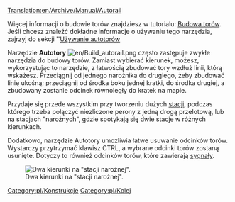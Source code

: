 [[Translation:en/Archive/Manual/Autorail]]

Więcej informacji o budowie torów znajdziesz w tutorialu: [[pl/Manual/Budowa torów|Budowa torów]]. Jeśli chcesz znaleźć dokładne informacje o używaniu tego narzędzia, zajrzyj do sekcji ''[[pl/Manual/Budowa torów#uzywanie-autotorow|Używanie autotorów]] 

Narzędzie '''Autotory''' [[File:en/Build autorail.png]] często zastępuje zwykłe narzędzia do budowy torów. Zamiast wybierać kierunek, możesz, wykorzystując to narzędzie, z łatwością zbudować tory wzdłuż linii, którą wskażesz. Przeciągnij od jednego narożnika do drugiego, żeby zbudować linię ukośną; przeciągnij od środka boku jednej kratki, do środka drugiej, a zbudowany zostanie odcinek równoległy do kratek na mapie.

Przydaje się przede wszystkim przy tworzeniu dużych [[pl/Manual/Stacje kolejowe|stacji]], podczas którego trzeba połączyć niezliczone perony z jedną drogą przelotową, lub na stacjach "narożnych", gdzie spotykają się dwie stacje w różnych kierunkach.

Dodatkowo, narzędzie Autotory umożliwia łatwe usuwanie odcinków torów. Wystarczy przytrzymać klawisz CTRL, a wybrane odcinki torów zostaną usunięte. Dotyczy to również odcinków torów, które zawierają [[pl/Manual/Sygnalizacja|sygnały]]. 

[[File:en/Corner station.png|center|frame|Dwa kierunki na "stacji narożnej".]]

[[Category:pl/Konstrukcje]]
[[Category:pl/Kolej]]